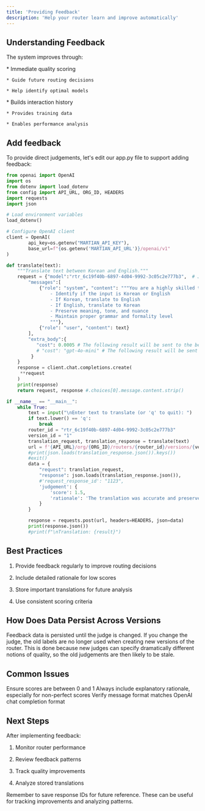 ```yaml
---
title: 'Providing Feedback'
description: 'Help your router learn and improve automatically'
---
```


## Understanding Feedback

The system improves through:

<CardGroup cols={2}>
  <Card title="Direct Judgements" icon="star">
    * Immediate quality scoring

    * Guide future routing decisions

    * Help identify optimal models
  </Card>

  <Card title="Request/Response Storage" icon="database">
    * Builds interaction history

    * Provides training data

    * Enables performance analysis
  </Card>
</CardGroup>

## Add feedback

To provide direct judgements, let's edit our app.py file to support adding feedback:

```python app.py
from openai import OpenAI
import os
from dotenv import load_dotenv
from config import API_URL, ORG_ID, HEADERS
import requests
import json 

# Load environment variables
load_dotenv()

# Configure OpenAI client
client = OpenAI(
        api_key=os.getenv("MARTIAN_API_KEY"),
        base_url=f"{os.getenv('MARTIAN_API_URL')}/openai/v1"
)

def translate(text):
    """Translate text between Korean and English."""
    request = {"model":"rtr_6c19f40b-6897-4d04-9992-3c05c2e777b3",  # Just change this one line to the name you used when creating a router to use your router
        "messages":[
            {"role": "system", "content": """You are a highly skilled translator with expertise in many languages. Your task is to:
                - Identify if the input is Korean or English
                - If Korean, translate to English
                - If English, translate to Korean
                - Preserve meaning, tone, and nuance
                - Maintain proper grammar and formality level
                """},
            {"role": "user", "content": text}
        ],
        "extra_body":{
           "cost": 0.0005 # The following result will be sent to the best performing model with an expected cost equal or below .005 cents or less
           # "cost": "gpt-4o-mini" # The following result will be sent to the best performing model with an expected cost equal or below gpt-4o-mini price
         }
    }
    response = client.chat.completions.create(
     **request   
    )
    print(response)
    return request, response #.choices[0].message.content.strip()

if __name__ == "__main__":
    while True:
        text = input("\nEnter text to translate (or 'q' to quit): ")
        if text.lower() == 'q':
            break
        router_id = "rtr_6c19f40b-6897-4d04-9992-3c05c2e777b3"
        version_id = "1"
        translation_request, translation_response = translate(text)
        url = f'{API_URL}/org/{ORG_ID}/routers/{router_id}/versions/{version_id}/judgement'
        #print(json.loads(translation_response.json()).keys())
        #exit()
        data = {
            "request": translation_request,
            "response": json.loads(translation_response.json()),
            #'request_response_id': "1123", 
            'judgement': {
                'score': 1.5,
                'rationale': 'The translation was accurate and preserved the meaning of the original text.'
            }
        }

        response = requests.post(url, headers=HEADERS, json=data)
        print(response.json())
        #print(f"\nTranslation: {result}")
```

## Best Practices

1. Provide feedback regularly to improve routing decisions

2. Include detailed rationale for low scores

3. Store important translations for future analysis

4. Use consistent scoring criteria

## How Does Data Persist Across Versions

Feedback data is persisted until the judge is changed.
If you change the judge, the old labels are no longer used when creating new versions of the router.
This is done because new judges can specify dramatically different notions of quality, so the old judgements are then likely to be stale.

## Common Issues

<AccordionGroup>
  <Accordion title="Invalid Score Range">
    Ensure scores are between 0 and 1
  </Accordion>

  <Accordion title="Missing Rationale">
    Always include explanatory rationale, especially for non-perfect scores
  </Accordion>

  <Accordion title="Request Format">
    Verify message format matches OpenAI chat completion format
  </Accordion>
</AccordionGroup>

## Next Steps

After implementing feedback:

1. Monitor router performance

2. Review feedback patterns

3. Track quality improvements

4. Analyze stored translations

<Note>
  Remember to save response IDs for future reference. These can be useful for tracking improvements and analyzing patterns.
</Note>
